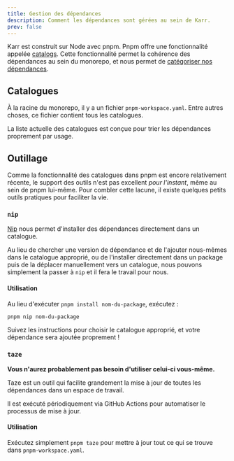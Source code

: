```yaml
---
title: Gestion des dépendances
description: Comment les dépendances sont gérées au sein de Karr.
prev: false
---
```



Karr est construit sur Node avec pnpm.
Pnpm offre une fonctionnalité appelée [catalogs](https://pnpm.io/catalogs).
Cette fonctionnalité permet la cohérence des dépendances au sein du monorepo,
et nous permet de [catégoriser nos dépendances](https://antfu.me/posts/categorize-deps).

## Catalogues

À la racine du monorepo, il y a un fichier `pnpm-workspace.yaml`.
Entre autres choses, ce fichier contient tous les catalogues.

La liste actuelle des catalogues est conçue pour trier les dépendances proprement par usage.

## Outillage

Comme la fonctionnalité des catalogues dans pnpm est encore relativement récente, le support des outils n'est pas excellent _pour l'instant_,
même au sein de pnpm lui-même.
Pour combler cette lacune, il existe quelques petits outils pratiques pour faciliter la vie.

### `nip`

[Nip](https://github.com/antfu/nip) nous permet d'installer des dépendances directement dans un catalogue.

Au lieu de chercher une version de dépendance et de l'ajouter nous-mêmes dans le catalogue approprié,
ou de l'installer directement dans un package puis de la déplacer manuellement vers un catalogue,
nous pouvons simplement la passer à `nip` et il fera le travail pour nous.

#### Utilisation

Au lieu d'exécuter `pnpm install nom-du-package`, exécutez :

```bash
pnpm nip nom-du-package
```

Suivez les instructions pour choisir le catalogue approprié, et votre dépendance sera ajoutée proprement !

### `taze`

**Vous n'aurez probablement pas besoin d'utiliser celui-ci vous-même.**

Taze est un outil qui facilite grandement la mise à jour de toutes les dépendances dans un espace de travail.

Il est exécuté périodiquement via GitHub Actions pour automatiser le processus de mise à jour.

#### Utilisation

Exécutez simplement `pnpm taze` pour mettre à jour tout ce qui se trouve dans `pnpm-workspace.yaml`.
